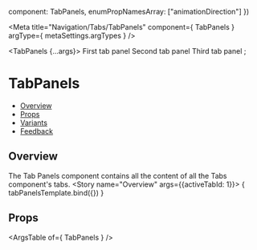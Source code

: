 
  component: TabPanels,
  enumPropNamesArray: ["animationDirection"]
})

<Meta
  title="Navigation/Tabs/TabPanels"
  component={ TabPanels }
  argType={ metaSettings.argTypes }
/>

<!--- Component template -->

  <TabPanels {...args}>
    <TabPanel>First tab panel</TabPanel>
    <TabPanel>Second tab panel</TabPanel>
    <TabPanel>Third tab panel</TabPanel>
  </TabPanels>;

<!--- Component documentation -->

# TabPanels
- [Overview](#overview)
- [Props](#props)
- [Variants](#variants)
- [Feedback](#feedback)

## Overview
The Tab Panels component contains all the content of all the Tabs component's tabs.
<Canvas>
  <Story name="Overview" args={{activeTabId: 1}}>
    { tabPanelsTemplate.bind({}) }
  </Story>
</Canvas>

## Props
<ArgsTable of={ TabPanels } />

